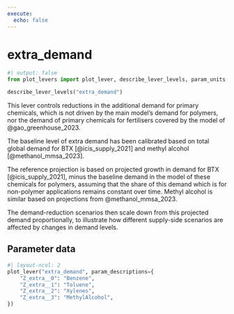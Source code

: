 ```yaml
---
execute:
  echo: false
---
```


# extra_demand

```python
#| output: false
from plot_levers import plot_lever, describe_lever_levels, param_units
```

```python
describe_lever_levels("extra_demand")
```

This lever controls reductions in the additional demand for primary chemicals, which is not driven by the main model's demand for polymers, nor the demand of primary chemicals for fertilisers covered by the model of @gao_greenhouse_2023.

The baseline level of extra demand has been calibrated based on total global demand for BTX [@icis_supply_2021] and methyl alcohol [@methanol_mmsa_2023].

The reference projection is based on projected growth in demand for BTX [@icis_supply_2021], minus the baseline demand in the model of these chemicals for polymers, assuming that the share of this demand which is for non-polymer applications remains constant over time.  Methyl alcohol is similar based on projections from @methanol_mmsa_2023.

The demand-reduction scenarios then scale down from this projected demand proportionally, to illustrate how different supply-side scenarios are affected by changes in demand levels.

<!-- Beyond this, @meng_planet_2023 consider projected additional demand for BTX and methyl alcohol due to new low-carbon technologies such as wind turbines and solar PV. -->

## Parameter data

```python
#| layout-ncol: 2
plot_lever("extra_demand", param_descriptions={
    "Z_extra__0": "Benzene",
    "Z_extra__1": "Toluene",
    "Z_extra__2": "Xylenes",
    "Z_extra__3": "MethylAlcohol",
})
```
